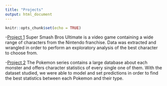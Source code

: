 ```yaml
---
title: "Projects"
output: html_document
---
```


```r
knitr::opts_chunk$set(echo = TRUE)
```

-[Project 1](/Project1)
Super Smash Bros Ultimate is a video game containing a wide range of characters from the Nintendo franchise. Data was extracted and wrangled in order to perform an exploratory analysis of the best character to choose from. 

-[Project 2](/Project2)
The Pokemon series contains a large database about each monster and offers character statistics of every single one of them. With the dataset studied, we were able to model and set predictions in order to find the best statistics between each Pokemon and their type. 